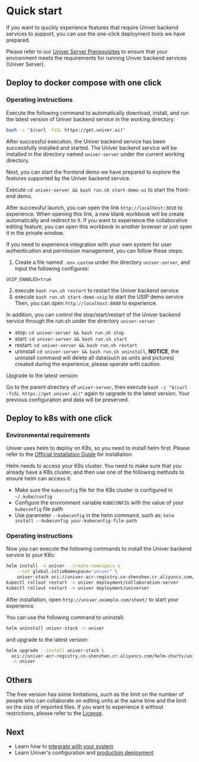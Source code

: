 # Quick start

If you want to quickly experience features that require Univer backend services to support, you can use the one-click deployment tools we have prepared.

Please refer to our [Univer Server Prerequisites](/introduction/compatibility) to ensure that your environment meets the requirements for running Univer backend services (Univer Server).

## Deploy to docker compose with one click

### Operating instructions

Execute the following command to automatically download, install, and run the latest version of Univer backend service in the working directory:

```bash
bash -c "$(curl -fsSL https://get.univer.ai)"
```

After successful execution, the Univer backend service has been successfully installed and started. The Univer backend service will be installed in the directory named `univer-server` under the current working directory.

Next, you can start the frontend demo we have prepared to explore the features supported by the Univer backend service.

Execute `cd univer-server && bash run.sh start-demo-ui` to start the front-end demo.

After successful launch, you can open the link `http://localhost:3010` to experience. When opening this link, a new blank workbook will be create automatically and redirect to it. If you want to experience the collaborative editing feature, you can open this workbook in another browser or just open it in the private window.

If you need to experience integration with your own system for user authentication and permission management, you can follow these steps:

1. Create a file named `.env.custom` under the directory `univer-server`, and input the following configures:

```properties
USIP_ENABLED=true
```

2. execute `bash run.sh restart` to restart the Univer backend service
3. execute `bash run.sh start-demo-usip` to start the USIP demo service
Then, you can open `http://localhost:8080` to experience.

In addition, you can control the stop/start/restart of the Univer backend service through the run.sh under the directory `univer-server`
- stop: `cd univer-server && bash run.sh stop`
- start: `cd univer-server && bash run.sh start`
- restart: `cd univer-server && bash run.sh restart`
- uninstall `cd univer-server && bash run.sh uninstall`, **NOTICE**, the uninstall command will delete all data(such as units and pictures) created during the experience, please operate with caution.

Upgrade to the latest version:

Go to the parent directory of `univer-server`, then execute `bash -c "$(curl -fsSL https://get.univer.ai)"` again to upgrade to the latest version. Your previous configuration and data will be preserved.

## Deploy to k8s with one click

### Environmental requirements

Univer uses helm to deploy on K8s, so you need to install helm first. Please refer to the [Official Installation Guide](https://helm.sh/docs/intro/install/) for installation.

Helm needs to access your K8s cluster. You need to make sure that you already have a K8s cluster, and then use one of the following methods to ensure helm can access it:
- Make sure the `kubeconfig` file for the K8s cluster is configured in `~/.kube/config`
- Configure the environment variable `KUBECONFIG` with the value of your `kubeconfig` file path
- Use parameter `--kubeconfig` in the helm command, such as: `helm install --kubeconfig your-kubeconfig-file-path`

### Operating instructions

Now you can execute the following commands to install the Univer backend service to your K8s:

```bash
helm install -n univer --create-namespace \
    --set global.istioNamespace="univer" \
    univer-stack oci://univer-acr-registry.cn-shenzhen.cr.aliyuncs.com/helm-charts/univer-stack
kubectl rollout restart -n univer deployment/collaboration-server
kubectl rollout restart -n univer deployment/universer
```

After installation, open `http://univer.example.com/sheet/` to start your experience.

You can use the following command to uninstall:

```bash
helm uninstall univer-stack -n univer

```
and upgrade to the latest version:

```bash
helm upgrade --install univer-stack \
  oci://univer-acr-registry.cn-shenzhen.cr.aliyuncs.com/helm-charts/univer-stack \
  -n univer
```

## Others

The free version has some limitations, such as the limit on the number of people who can collaborate on editing units at the same time and the limit on the size of imported files. If you want to experience it without restrictions, please refer to the [License](/guides/sheets/pro-features/license).

## Next

- Learn how to [integrate with your system](/guides/sheets/pro-features/server/integrate)
- Learn Univer's configuration and [production deployment](/guides/sheets/pro-features/server/deploy)
